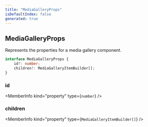 ```yaml
---
title: "MediaGalleryProps"
isDefaultIndex: false
generated: true
---
```



<!-- This file was generated from the CommandKit source. Do not modify. Instead, re-run the "docgen" script -->


## MediaGalleryProps

<GenerationInfo sourceFile="packages/commandkit/src/components/v2/media-gallery.ts" sourceLine="7" packageName="commandkit" />

Represents the properties for a media gallery component.

```ts title="Signature"
interface MediaGalleryProps {
    id?: number;
    children?: MediaGalleryItemBuilder[];
}
```

<div className="members-wrapper">

### id

<MemberInfo kind="property" type={`number`}   />


### children

<MemberInfo kind="property" type={`MediaGalleryItemBuilder[]`}   />




</div>
